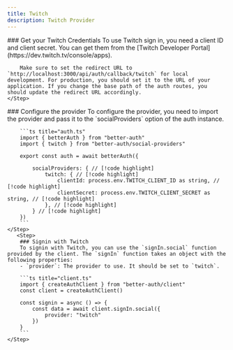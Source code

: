 ```yaml
---
title: Twitch
description: Twitch Provider
---
```


<Steps>
    <Step> 
        ### Get your Twitch Credentials
        To use Twitch sign in, you need a client ID and client secret. You can get them from the [Twitch Developer Portal](https://dev.twitch.tv/console/apps).

        Make sure to set the redirect URL to `http://localhost:3000/api/auth/callback/twitch` for local development. For production, you should set it to the URL of your application. If you change the base path of the auth routes, you should update the redirect URL accordingly.
    </Step>

  <Step>
        ### Configure the provider
        To configure the provider, you need to import the provider and pass it to the `socialProviders` option of the auth instance.

        ```ts title="auth.ts"  
        import { betterAuth } from "better-auth"
        import { twitch } from "better-auth/social-providers"
        
        export const auth = await betterAuth({
           
            socialProviders: { // [!code highlight]
                twitch: { // [!code highlight]
                    clientId: process.env.TWITCH_CLIENT_ID as string, // [!code highlight]
                    clientSecret: process.env.TWITCH_CLIENT_SECRET as string, // [!code highlight]
                }, // [!code highlight]
            } // [!code highlight]
        })
        ```
    </Step>
       <Step>
        ### Signin with Twitch 
        To signin with Twitch, you can use the `signIn.social` function provided by the client. The `signIn` function takes an object with the following properties:
        - `provider`: The provider to use. It should be set to `twitch`.

        ```ts title="client.ts"  
        import { createAuthClient } from "better-auth/client"
        const client = createAuthClient()
        
        const signin = async () => {
            const data = await client.signIn.social({
                provider: "twitch"
            })
        }
        ```
    </Step>
</Steps>
